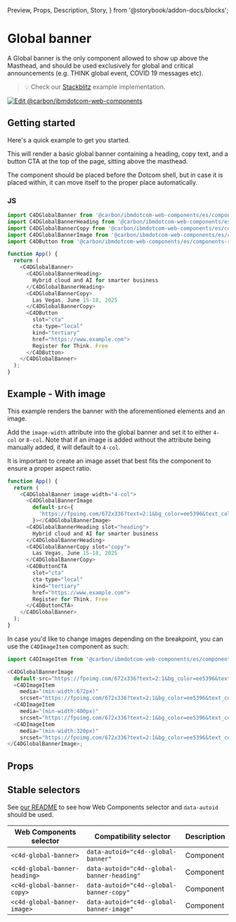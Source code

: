   Preview,
  Props,
  Description,
  Story,
} from '@storybook/addon-docs/blocks';

# Global banner

A Global banner is the only component allowed to show up above the Masthead,
and should be used exclusively for global and critical announcements (e.g. THINK
global event, COVID 19 messages etc).

> 💡 Check our
> [Stackblitz](https://stackblitz.com/github/carbon-design-system/carbon-for-ibm-dotcom/tree/main/packages/web-components/examples/stackblitz/components-react/global-banner)
> example implementation.

[![Edit @carbon/ibmdotcom-web-components](https://developer.stackblitz.com/img/open_in_stackblitz.svg)](https://stackblitz.com/github/carbon-design-system/carbon-for-ibm-dotcom/tree/main/packages/web-components/examples/codesandbox/components-react/global-banner)

## Getting started

Here's a quick example to get you started.

This will render a basic global banner containing a heading, copy text, and a
button CTA at the top of the page, sitting above the masthead.

The component should be placed before the Dotcom shell, but in case it is placed
within, it can move itself to the proper place automatically.

### JS

```javascript
import C4DGlobalBanner from '@carbon/ibmdotcom-web-components/es/components-react/global-banner/global-banner';
import C4DGlobalBannerHeading from '@carbon/ibmdotcom-web-components/es/components-react/global-banner/global-banner-heading';
import C4DGlobalBannerCopy from '@carbon/ibmdotcom-web-components/es/components-react/global-banner/global-banner-copy';
import C4DGlobalBannerImage from '@carbon/ibmdotcom-web-components/es/components-react/global-banner/global-banner-image';
import C4DButton from '@carbon/ibmdotcom-web-components/es/components-react/button/button';

function App() {
  return (
    <C4DGlobalBanner>
      <C4DGlobalBannerHeading>
        Hybrid cloud and AI for smarter business
      </C4DGlobalBannerHeading>
      <C4DGlobalBannerCopy>
        Las Vegas, June 15-18, 2025
      </C4DGlobalBannerCopy>
      <C4DButton
        slot="cta"
        cta-type="local"
        kind="tertiary"
        href="https://www.example.com">
        Register for Think. Free
      </C4DButton>
    </C4DGlobalBanner>
  );
}
```

## Example - With image

This example renders the banner with the aforementioned elements and an image.

Add the `image-width` attribute into the global banner and set it to either
`4-col` or `8-col`. Note that if an image is added without the attribute being
manually added, it will default to `4-col`.

It is important to create an image asset that best fits the component to ensure
a proper aspect ratio.

```javascript
function App() {
  return (
    <C4DGlobalBanner image-width="4-col">
      <C4DGlobalBannerImage
        default-src={
          'https://fpoimg.com/672x336?text=2:1&bg_color=ee5396&text_color=161616'
        }></C4DGlobalBannerImage>
      <C4DGlobalBannerHeading slot="heading">
        Hybrid cloud and AI for smarter business
      </C4DGlobalBannerHeading>
      <C4DGlobalBannerCopy slot="copy">
        Las Vegas, June 15-18, 2025
      </C4DGlobalBannerCopy>
      <C4DButtonCTA
        slot="cta"
        cta-type="local"
        kind="tertiary"
        href="https://www.example.com">
        Register for Think. Free
      </C4DButtonCTA>
    </C4DGlobalBanner>
  );
}
```

In case you'd like to change images depending on the breakpoint, you can use the
`C4DImageItem` component as such:

```javascript
import C4DImageItem from '@carbon/ibmdotcom-web-components/es/components-react/image/image-item';

<C4DGlobalBannerImage
  default-src="https://fpoimg.com/672x336?text=2:1&bg_color=ee5396&text_color=161616">
  <C4DImageItem
    media="(min-width:672px)"
    srcset="https://fpoimg.com/672x336?text=2:1&bg_color=ee5396&text_color=161616"></C4DImageItem>
  <C4DImageItem
    media="(min-width:400px)"
    srcset="https://fpoimg.com/672x336?text=2:1&bg_color=ee5396&text_color=161616"></C4DImageItem>
  <C4DImageItem
    media="(min-width:320px)"
    srcset="https://fpoimg.com/672x336?text=2:1&bg_color=ee5396&text_color=161616"></C4DImageItem>
</C4DGlobalBannerImage>;
```

## Props

<Props of={PropTypesRef} />

## Stable selectors

See
[our README](https://github.com/carbon-design-system/carbon-for-ibm-dotcom/tree/main/packages/web-components#stable-selectors-for-analytics-and-integratione2e-testing-in-web-components)
to see how Web Components selector and `data-autoid` should be used.

| Web Components selector          | Compatibility selector                        | Description |
| -------------------------------- | --------------------------------------------- | ----------- |
| `<c4d-global-banner>`         | `data-autoid="c4d--global-banner"`         | Component   |
| `<c4d-global-banner-heading>` | `data-autoid="c4d--global-banner-heading"` | Component   |
| `<c4d-global-banner-copy>`    | `data-autoid="c4d--global-banner-copy"`    | Component   |
| `<c4d-global-banner-image>`   | `data-autoid="c4d--global-banner-image"`   | Component   |

<Description markdown={contributing} />
